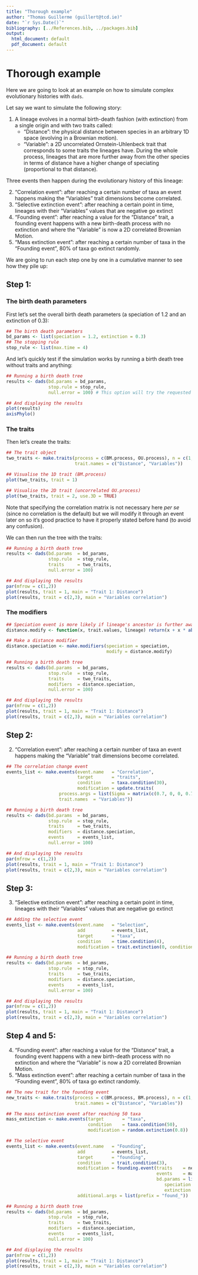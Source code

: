 ```yaml
---
title: "Thorough example"
author: "Thomas Guillerme (guillert@tcd.ie)"
date: "`r Sys.Date()`"
bibliography: [../References.bib, ../packages.bib]
output:
  html_document: default
  pdf_document: default
---
```


# Thorough example

Here we are going to look at an example on how to simulate complex evolutionary histories with `dads`.

Let say we want to simulate the following story:

 1. A lineage evolves in a normal birth-death fashion (with extinction) from a single origin and with two traits called:
    - "Distance": the physical distance between species in an arbitrary 1D space (evolving in a Brownian motion).
    - "Variable": a 2D uncorrelated Ornstein-Uhlenbeck trait that corresponds to some traits the lineages have.
 During the whole process, lineages that are more further away from the other species in terms of distance have a higher change of speciating (proportional to that distance).

Three events then happen during the evolutionary history of this lineage: 

 2. "Correlation event": after reaching a certain number of taxa an event happens making the "Variables" trait dimensions become correlated.
 3. "Selective extinction event": after reaching a certain point in time, lineages with their "Variables" values that are negative go extinct
 4. "Founding event": after reaching a value for the "Distance" trait, a founding event happens with a new birth-death process with no extinction and where the "Variable" is now a 2D correlated Brownian Motion.
 5. "Mass extinction event": after reaching a certain number of taxa in the "Founding event", 80% of taxa go extinct randomly.

We are going to run each step one by one in a cumulative manner to see how they pile up:

## Step 1:

### The birth death parameters

First let's set the overall birth death parameters (a speciation of 1.2 and an extinction of 0.3):

```r
## The birth death parameters
bd_params <- list(speciation = 1.2, extinction = 0.3)
## The stopping rule
stop_rule <- list(max.time = 4)
```

And let's quickly test if the simulation works by running a birth death tree without traits and anything:

```r
## Running a birth death tree 
results <- dads(bd.params = bd_params,
                stop.rule = stop_rule,
                null.error = 100) # This option will try the requested options up until a 100 times

## And displaying the results
plot(results)
axisPhylo()
```

### The traits

Then let's create the traits:

```r
## The trait object
two_traits <- make.traits(process = c(BM.process, OU.process), n = c(1, 2),
                          trait.names = c("Distance", "Variables"))
```


```r
## Visualise the 1D trait (BM.process)
plot(two_traits, trait = 1)
```

```r
## Visualise the 2D trait (uncorrelated OU.process)
plot(two_traits, trait = 2, use.3D = TRUE)
```

Note that specifying the correlation matrix is not necessary here _per se_ (since no correlation is the default) but we will modify it through an event later on so it's good practice to have it properly stated before hand (to avoid any confusion).

We can then run the tree with the traits:

```r
## Running a birth death tree 
results <- dads(bd.params  = bd_params,
                stop.rule  = stop_rule,
                traits     = two_traits,
                null.error = 100)

## And displaying the results
par(mfrow = c(1,2))
plot(results, trait = 1, main = "Trait 1: Distance")
plot(results, trait = c(2,3), main = "Variables correlation")
```

### The modifiers


```r
## Speciation event is more likely if lineage's ancestor is further away from the mean trait value
distance.modify <- function(x, trait.values, lineage) return(x + x * abs(parent.traits(trait.values, lineage)[1] - mean(trait.values[,1])))

## Make a distance modifier
distance.speciation <- make.modifiers(speciation = speciation,
                                      modify = distance.modify)
```

```r
## Running a birth death tree 
results <- dads(bd.params  = bd_params,
                stop.rule  = stop_rule,
                traits     = two_traits,
                modifiers  = distance.speciation,
                null.error = 100)

## And displaying the results
par(mfrow = c(1,2))
plot(results, trait = 1, main = "Trait 1: Distance")
plot(results, trait = c(2,3), main = "Variables correlation")
```

## Step 2:
 2. "Correlation event": after reaching a certain number of taxa an event happens making the "Variable" trait dimensions become correlated.

```r
## The correlation change event
events_list <- make.events(event.name   = "Correlation",
                           target       = "traits",
                           condition    = taxa.condition(30),
                           modification = update.traits(
                    process.args = list(Sigma = matrix(c(0.7, 0, 0, 0.7), 2, 2)),
                    trait.names  = "Variables"))
```

```r
## Running a birth death tree 
results <- dads(bd.params  = bd_params,
                stop.rule  = stop_rule,
                traits     = two_traits,
                modifiers  = distance.speciation,
                events     = events_list,
                null.error = 100)

## And displaying the results
par(mfrow = c(1,2))
plot(results, trait = 1, main = "Trait 1: Distance")
plot(results, trait = c(2,3), main = "Variables correlation")
```

## Step 3:
 3. "Selective extinction event": after reaching a certain point in time, lineages with their "Variables" values that are negative go extinct

```r
## Adding the selective event
events_list <- make.events(event.name   = "Selection",
                           add          = events_list,
                           target       = "taxa",
                           condition    = time.condition(4),
                           modification = trait.extinction(0, condition = `<`, trait = 2))
```

```r
## Running a birth death tree 
results <- dads(bd.params  = bd_params,
                stop.rule  = stop_rule,
                traits     = two_traits,
                modifiers  = distance.speciation,
                events     = events_list,
                null.error = 100)

## And displaying the results
par(mfrow = c(1,2))
plot(results, trait = 1, main = "Trait 1: Distance")
plot(results, trait = c(2,3), main = "Variables correlation")
```

## Step 4 and 5:
 4. "Founding event": after reaching a value for the "Distance" trait, a founding event happens with a new birth-death process with no extinction and where the "Variable" is now a 2D correlated Brownian Motion.
 5. "Mass extinction event": after reaching a certain number of taxa in the "Founding event", 80% of taxa go extinct randomly.

```r
## The new trait for the founding event
new_traits <- make.traits(process = c(BM.process, BM.process), n = c(1, 2),
                          trait.names = c("Distance", "Variables"))

## The mass extinction event after reaching 50 taxa
mass_extinction <- make.events(target       = "taxa",
                               condition    = taxa.condition(50),
                               modification = random.extinction(0.8))
```

```r
## The selective event
events_list <- make.events(event.name   = "Founding", 
                           add          = events_list,
                           target       = "founding",
                           condition    = trait.condition(3),
                           modification = founding.event(traits    = new_traits,
                                                         events    = mass_extinction,
                                                         bd.params = list(
                                                            speciation = 2,
                                                            extinction = 0)),
                           additional.args = list(prefix = "found_"))
```

```r
## Running a birth death tree 
results <- dads(bd.params  = bd_params,
                stop.rule  = stop_rule,
                traits     = two_traits,
                modifiers  = distance.speciation,
                events     = events_list,
                null.error = 100)

## And displaying the results
par(mfrow = c(1,2))
plot(results, trait = 1, main = "Trait 1: Distance")
plot(results, trait = c(2,3), main = "Variables correlation")
```